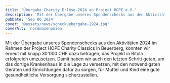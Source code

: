 ```yaml
---
title: 'Übergabe Charity Erlöse 2024 an Project HOPE e.V.'
description: 'Mit der Übergabe unseres Spendenschecks aus den Aktivitäten 2024 im Rahmen der Project HOPE Charity Classics in Beuerberg, konnten wir erneut mit knapp 30.000 CHF dazu betragen, das Projekt in Bitola erfolgreich umzusetzen'
pubDate: 'Sep 06 2024'
cover: '@assets/news/scheckuebergabe-2924.jpg'
coverAlt: 'nordmazenonien'
---
```


Mit der Übergabe unseres Spendenschecks aus den Aktivitäten 2024 im Rahmen der Project HOPE Charity Classics in Beuerberg, konnten wir erneut mit knapp 30'000 CHF dazu betragen, das Projekt in Bitola erfolgreich umzusetzen. Damit haben wir auch den letzten Schritt getan, um das dortige Krankenhaus in die Lage zu versetzen, mit den notwendigsten Geräten und Einrichtungen dafür zu sorgen, für Mutter und Kind eine gute gesundheitliche Versorgung sicherzustellen. 
